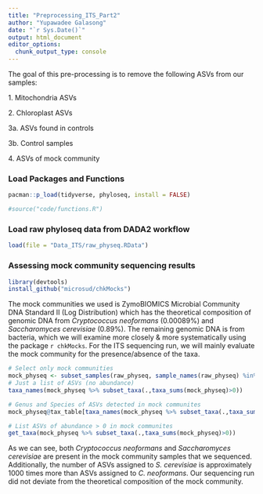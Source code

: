 ```yaml
---
title: "Preprocessing_ITS_Part2"
author: "Yupawadee Galasong"
date: "`r Sys.Date()`"
output: html_document
editor_options: 
  chunk_output_type: console
---
```


The goal of this pre-processing is to remove the following ASVs from our samples:

1\. Mitochondria ASVs

2\. Chloroplast ASVs

3a. ASVs found in controls

3b. Control samples

4\. ASVs of mock community

### Load Packages and Functions

```r

pacman::p_load(tidyverse, phyloseq, install = FALSE)

#source("code/functions.R")
```

### Load raw phyloseq data from DADA2 workflow

```r

load(file = "Data_ITS/raw_physeq.RData")
```

### Assessing mock community sequencing results

```r
library(devtools)
install_github("microsud/chkMocks")

```
The mock communities we used is ZymoBIOMICS Microbial Community DNA Standard II (Log Distribution) which has the theoretical composition of genomic DNA from *Cryptococcus neoformans* (0.00089%) and *Saccharomyces cerevisiae* (0.89%). The remaining genomic DNA is from bacteria, which we will examine more closely & more systematically using the package `r chkMocks`. For the ITS sequencing run,
we will mainly evaluate the mock community for the presence/absence of the taxa.

```r
# Select only mock communities
mock_physeq <- subset_samples(raw_physeq, sample_names(raw_physeq) %in% c("ITSMock1","ITSMock2","ITSMock3"))
# Just a list of ASVs (no abundance)
taxa_names(mock_physeq %>% subset_taxa(.,taxa_sums(mock_physeq)>0))

# Genus and Species of ASVs detected in mock communites
mock_physeq@tax_table[taxa_names(mock_physeq %>% subset_taxa(.,taxa_sums(mock_physeq)>0))][,c("Genus","Species")]

# List ASVs of abundance > 0 in mock communites
get_taxa(mock_physeq %>% subset_taxa(.,taxa_sums(mock_physeq)>0))

```
As we can see, both *Cryptococcus neoformans* and *Saccharomyces cerevisiae* are present in the mock community samples that we sequenced. Additionally, the number of ASVs assigned to *S. cerevisiae* is approximately 1000 times more than ASVs assigned to *C. neoformans*. Our sequencing run did not deviate from the theoretical composition of the mock community.

